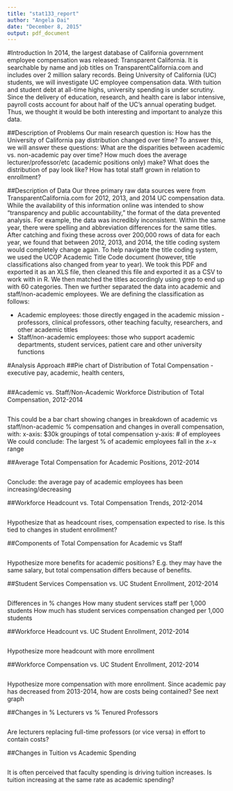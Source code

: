 ```yaml
---
title: "stat133_report"
author: "Angela Dai"
date: "December 8, 2015"
output: pdf_document
---
```


#Introduction
In 2014, the largest database of California government employee compensation was released: Transparent California. It is searchable by name and job titles on TransparentCalifornia.com and includes over 2 million salary records. Being University of California (UC) students, we will investigate UC employee compensation data. With tuition and student debt at all-time highs, university spending is under scrutiny. Since the delivery of education, research, and health care is labor intensive, payroll costs account for about half of the UC's annual operating budget. Thus, we thought it would be both interesting and important to analyze this data. 

##Description of Problems 
Our main research question is: How has the University of California pay distribution changed over time? To answer this, we will answer these questions: What are the disparities between academic vs. non-academic pay over time? How much does the average lecturer/professor/etc (academic positions only) make? What does the distribution of pay look like? How has total staff grown in relation to enrollment?

##Description of Data
Our three primary raw data sources were from TransparentCalifornia.com for 2012, 2013, and 2014 UC compensation data. While the availability of this information online was intended to show "transparency and public accountability," the format of the data prevented analysis. For example, the data was incredibly inconsistent. Within the same year, there were spelling and abbreviation differences for the same titles. After catching and fixing these across over 200,000 rows of data for each year, we found that between 2012, 2013, and 2014, the title coding system would completely change again. To help navigate the title coding system, we used the UCOP Academic Title Code document (however, title classifications also changed from year to year). We took this PDF and exported it as an XLS file, then cleaned this file and exported it as a CSV to work with in R. We then matched the titles accordingly using grep to end up with 60 categories. Then we further separated the data into academic and staff/non-academic employees. We are defining the classification as follows: 

- Academic employees: those directly engaged in the academic mission - professors, clinical professors, other teaching faculty, researchers, and other academic titles 
- Staff/non-academic employees: those who support academic departments, student services, patient care and other university functions

#Analysis Approach
##Pie chart of Distribution of Total Compensation - executive pay, academic, health centers, 
```r


```


##Academic vs. Staff/Non-Academic Workforce Distribution of Total Compensation, 2012-2014
```r


```
This could be a bar chart showing changes in breakdown of academic vs staff/non-academic % compensation and changes in overall compensation, with: 
x-axis: $30k groupings of total compensation
y-axis: # of employees
We could conclude: 
The largest % of academic employees fall in the $x-$x range

##Average Total Compensation for Academic Positions, 2012-2014
```r


```
Conclude: the average pay of academic employees has been increasing/decreasing

##Workforce Headcount vs. Total Compensation Trends, 2012-2014
```r


```
Hypothesize that as headcount rises, compensation expected to rise. Is this tied to changes in student enrollment?

##Components of Total Compensation for Academic vs Staff
```r


```
Hypothesize more benefits for academic positions? E.g. they may have the same salary, but total compensation differs because of benefits.

##Student Services Compensation vs. UC Student Enrollment, 2012-2014
```r


```
Differences in % changes 
How many student services staff per 1,000 students
How much has student services compensation changed per 1,000 students

##Workforce Headcount vs. UC Student Enrollment, 2012-2014
```r


```
Hypothesize more headcount with more enrollment

##Workforce Compensation vs. UC Student Enrollment, 2012-2014
```r


```
Hypothesize more compensation with more enrollment. Since academic pay has decreased from 2013-2014,
how are costs being contained? See next graph

##Changes in % Lecturers vs % Tenured Professors 
```r


```
Are lecturers replacing full-time professors (or vice versa) in effort to contain costs? 

##Changes in Tuition vs Academic Spending
```r


```
It is often perceived that faculty spending is driving tuition increases. Is tuition increasing at the same rate as academic spending?

